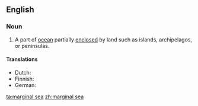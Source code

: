 ==English==
{{wikipedia}}

===Noun===
{{en-noun|sg=[[marginal]] [[sea]]}}

# A part of [[ocean]] partially [[enclosed]] by land such as islands, archipelagos, or peninsulas.

====Translations====
{{top}}
* Dutch: {{t-|nl|binnenzee|n}}
* Finnish: {{t+|fi|reunameri}}
* German: {{t-|de|Randmeer|n}}
{{bottom}}

[[ta:marginal sea]]
[[zh:marginal sea]]